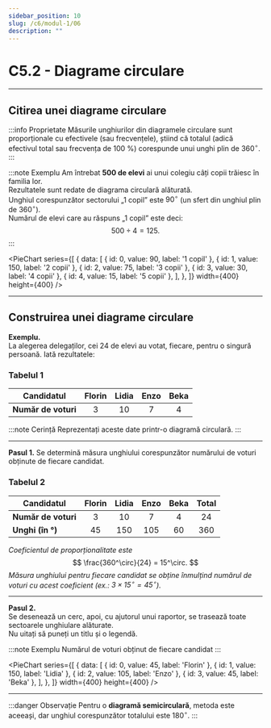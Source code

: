 ```yaml
---
sidebar_position: 10
slug: /c6/modul-1/06
description: ""
---
```



# C5.2 - Diagrame circulare

---

## Citirea unei diagrame circulare

:::info Proprietate
Măsurile unghiurilor din diagramele circulare sunt proporționale cu efectivele (sau frecvențele), știind că totalul (adică efectivul total sau frecvența de 100 %) corespunde unui unghi plin de $360^\circ$.
:::

:::note Exemplu
Am întrebat **500 de elevi** ai unui colegiu câți copii trăiesc în familia lor.  
Rezultatele sunt redate de diagrama circulară alăturată.  
Unghiul corespunzător sectorului „1 copil” este $90^\circ$ (un sfert din unghiul plin de $360^\circ$).  
Numărul de elevi care au răspuns „1 copil” este deci:
$$
500 \div 4 = 125.
$$
:::

<PieChart
      series={[
        {
          data: [
            { id: 0, value: 90, label: '1 copil' },
            { id: 1, value: 150, label: '2 copii' },
            { id: 2, value: 75, label: '3 copii' },
            { id: 3, value: 30, label: '4 copii' },
            { id: 4, value: 15, label: '5 copii' },
          ],
        },
      ]}
      width={400}
      height={400}
    />


---

## Construirea unei diagrame circulare

**Exemplu.**  
La alegerea delegaților, cei 24 de elevi au votat, fiecare, pentru o singură persoană. Iată rezultatele:

### Tabelul 1

| Candidatul | Florin | Lidia | Enzo | Beka |
|------------|:------:|:-----:|:----:|:----:|
| **Număr de voturi** | 3 | 10 | 7 | 4 |

:::note Cerință
Reprezentați aceste date printr-o diagramă circulară.
:::

---

**Pasul 1.** Se determină măsura unghiului corespunzător numărului de voturi obținute de fiecare candidat.

### Tabelul 2

| Candidatul | Florin | Lidia | Enzo | Beka | **Total** |
|------------|:------:|:-----:|:----:|:----:|:--------:|
| **Număr de voturi** | 3 | 10 | 7 | 4 | 24 |
| **Unghi (în °)** | 45 | 150 | 105 | 60 | 360 |

*Coeficientul de proporționalitate este*  
$$
\frac{360^\circ}{24} = 15^\circ.
$$
*Măsura unghiului pentru fiecare candidat se obține înmulțind numărul de voturi cu acest coeficient (ex.: $3\times 15^\circ = 45^\circ$).*

---

**Pasul 2.**  
Se desenează un cerc, apoi, cu ajutorul unui raportor, se trasează toate sectoarele unghiulare alăturate.  
Nu uitați să puneți un titlu și o legendă.

:::note Exemplu
Numărul de voturi obținut de fiecare candidat
:::

<PieChart
      series={[
        {
          data: [
            { id: 0, value: 45, label: 'Florin' },
            { id: 1, value: 150, label: 'Lidia' },
            { id: 2, value: 105, label: 'Enzo' },
            { id: 3, value: 45, label: 'Beka' },
          ],
        },
      ]}
      width={400}
      height={400}
    />

---

:::danger Observație
Pentru o **diagramă semicirculară**, metoda este aceeași, dar unghiul corespunzător totalului este $180^\circ$.
:::
